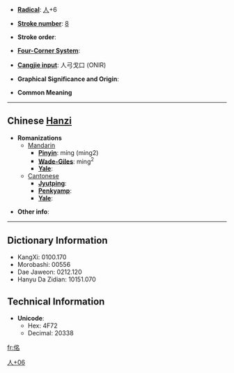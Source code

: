 * '''[[Wiktionary:Chinese radical index| Radical]]''': [[Wiktionary:Chinese radical index 人|人]]+6

* '''[[Wiktionary:Chinese total strokes index|Stroke number]]''': [[Wiktionary:Chinese total strokes index 8|8]]

* '''Stroke order''': 

* '''[[Wiktionary:Chinese four corner index|Four-Corner System]]''': 

* '''[[Wiktionary:Chinese Cangjie index|Cangjie input]]''': 人弓戈口 (ONIR)

* '''Graphical Significance and Origin''': 

* '''Common Meaning'''

----

== Chinese [[Hanzi]] ==

* '''Romanizations'''
** [[Mandarin]]
*** '''[[Pinyin]]''': míng (ming2)
*** '''[[Wade-Giles]]''': ming<sup>2</sup>
*** '''[[Yale]]''': 
**[[Cantonese]]
***'''[[Jyutping]]''':
***'''[[Penkyamp]]''': 
***'''[[Yale]]''': 

* '''Other info''': 

----

== Dictionary Information ==

* KangXi: 0100.170
* Morobashi: 00556
* Dae Jaweon: 0212.120
* Hanyu Da Zidian: 10151.070

== Technical Information ==

* '''Unicode''':
** Hex: 4F72
** Decimal: 20338

[[Category:CJKV Character articles lacking a common meaning|人+06]]

[[fr:佲]]